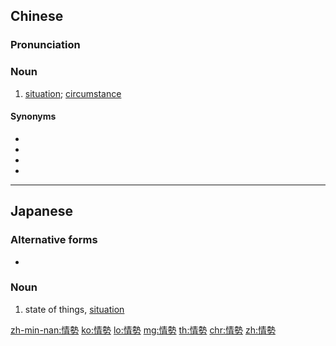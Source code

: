 {{also|情势}}
==Chinese==
{{zh-forms|s=情势}}

===Pronunciation===
{{zh-pron
|m=qíngshì
|c=cing4 sai3
|mn=qz,xm:chêng-sè/zz:chêng-sì
|cat=n
}}

===Noun===
{{zh-noun}}

# [[situation]]; [[circumstance]]

====Synonyms====
* {{zh-l|局面}}
* {{zh-l|局勢}}
* {{zh-l|情況}}
* {{zh-l|事態}}

----

==Japanese==
{{ja-kanjitab|情|勢}}

===Alternative forms===
* {{l|ja|状勢}}

===Noun===
{{ja-noun|じょうせい}}

# state of things, [[situation]]

[[zh-min-nan:情勢]]
[[ko:情勢]]
[[lo:情勢]]
[[mg:情勢]]
[[th:情勢]]
[[chr:情勢]]
[[zh:情勢]]